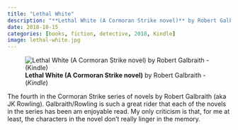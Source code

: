 ```yaml
---
title: "Lethal White"
description: "**Lethal White (A Cormoran Strike novel)** by Robert Galbraith - (*Kindle*)"
date: 2018-10-15
categories: [books, fiction, detective, 2018, Kindle]
image: lethal-white.jpg
---
```

![**Lethal White (A Cormoran Strike novel)** by Robert Galbraith - (*Kindle*)](lethal-white.jpg){fig-align="left"}

The fourth in the Cormoran Strike series of novels by Robert Galbraith (aka JK Rowling). Galbraith/Rowling is such a great rider that each of the novels in the series has been am enjoyable read. My only criticism is that, for me at least, the characters in the novel don't really linger in the memory.